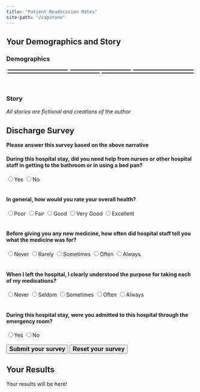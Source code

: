 ```yaml
---
title: "Patient Readmission Rates"
site-path: "/capstone"
---
```


<style>
  .flex-container {
  	display: flex;
  	flex-wrap: wrap;
  }

	.flex-item {
		flex: 30%;
		border: 1.5px solid black;
		margin: 3px;
		padding-left: 3px;
	}

	@media (max-width: 600px) {
		.flex-item {
			flex: 100%;
		}
	}
</style>

## Your Demographics and Story
### Demographics

<div class="flex-container">
  <div class="flex-item" id="age"></div>
  <div class="flex-item" id="gender"></div>
  <div class="flex-item" id="insurance"></div>
  <div class="flex-item" id="race"></div>
  <div class="flex-item" id="ethnicity"></div>
</div>
<br>

### Story

<p><em>All stories are fictional and creations of the author</em></p>
<div id="storyDiv"></div>

## Discharge Survey

<b>Please answer this survey based on the above narrative</b>

<form name="discharge" id="discharge" onsubmit="calculateReadmit();return false">
	<h4>During this hospital stay, did you need help from nurses or other hospital staff in getting to the bathroom or in using a bed pan?</h4>
	<label><input type="radio" name="cms_12" value="0" required />Yes</label>
	<label><input type="radio" name="cms_12" value="1">No</label>
	<br>
	<br>
	<h4>In general, how would you rate your overall health?</h4>
	<label><input type="radio" name="cms_25" value="1" required />Poor</label>
	<label><input type="radio" name="cms_25" value="2">Fair</label>
	<label><input type="radio" name="cms_25" value="3">Good</label>
	<label><input type="radio" name="cms_25" value="4">Very Good</label>
	<label><input type="radio" name="cms_25" value="5">Excellent</label>
	<br>
	<br>
	<h4>Before giving you any new medicine, how often did hospital staff tell you what the medicine was for?</h4>
	<label><input type="radio" name="cms_33" value="1" required />Never</label>
	<label><input type="radio" name="cms_33" value="2">Rarely</label>
	<label><input type="radio" name="cms_33" value="3">Sometimes</label>
	<label><input type="radio" name="cms_33" value="4">Often</label>
	<label><input type="radio" name="cms_33" value="5">Always</label>
	<br>
	<br>
	<h4>When I left the hospital, I clearly understood the purpose for taking each of my medications?</h4>
	<label><input type="radio" name="cms_40" value="0" required />Never</label>
	<label><input type="radio" name="cms_40" value="1">Seldom</label>
	<label><input type="radio" name="cms_40" value="2">Sometimes</label>
	<label><input type="radio" name="cms_40" value="3">Often</label>
	<label><input type="radio" name="cms_40" value="4">Always</label>
	<br>
	<br>
	<h4>During this hospital stay, were you admitted to this hospital through the emergency room?</h4>
	<label><input type="radio" name="cms_41" value="1" required />Yes</label>
	<label><input type="radio" name="cms_41" value="0">No</label>
	<br>
	<br>
	<button type="submit" id="submit" style="font-size: 16px;"><b>Submit your survey</b></button>
	<button type="reset" id="reset" style="font-size: 16px;" onclick="resetReadmit()"><b>Reset your survey</b></button>
</form>


## Your Results

<div id="results">Your results will be here!</div>

<script>
	const genderArray = [
		"Male", 
		"Female"
	]
	var gender = genderArray[Math.floor(Math.random()*genderArray.length)]
	const raceArray = [
		"American Indian/Alaskan Native",
		"Asian",
		"Black",
		"Hawaiian/Pacific Islander",
		"Unknown",
		"White",
	]
	var race = raceArray[Math.floor(Math.random()*raceArray.length)]
	const ethnicityArray = [
		"Hispanic/Latino",
		"Not Hispanic/Latino",
		"Other",
		"Not Reported"
	]
	var ethnicity = ethnicityArray[Math.floor(Math.random()*ethnicityArray.length)]
	const insuranceArray = [
		"None",
		"Blue Cross",
		"Commercial",
		"Health Maintenance Org",
		"Medicaid/Welfare",
		"Medicare Part A"
	]
	var insurance = insuranceArray[Math.floor(Math.random()*insuranceArray.length)]
	// Minimum age for a survey is 18 and maximum is 110 (92+18)
	var age = Math.floor(Math.random() * 92) + 18

	var boldOpen = "<b style=color:Gray;>"
	var boldClose = "</b><br>"

	document.getElementById("gender").innerHTML = boldOpen + "Gender:" + boldClose + gender
	document.getElementById("race").innerHTML = boldOpen + "Race:" + boldClose + race
	document.getElementById("ethnicity").innerHTML = boldOpen + "Ethnicity:" + boldClose + ethnicity
	document.getElementById("age").innerHTML = boldOpen + "Age:" + boldClose + age
	document.getElementById("insurance").innerHTML = boldOpen + "Insurance:" + boldClose + insurance

	function logit2prob(logit) {
		let odds = Math.exp(logit)
		let prob = odds / (1 + odds) * 100
		prob = Math.round(prob)
		return prob
	}

	function calculateReadmit() {
    let cms_12 = Number(document.getElementById("discharge").elements["cms_12"].value)
    let cms_25 = Number(document.getElementById("discharge").elements["cms_25"].value)
    let cms_33 = Number(document.getElementById("discharge").elements["cms_33"].value)
    //var cms_40 = Number(document.getElementById("discharge").elements["cms_40"].value)
    let cms_41 = Number(document.getElementById("discharge").elements["cms_41"].value)

    let readmit = -.5541
    readmit += -.6482 * cms_12
    readmit += -.3596 * cms_25
    readmit += -.2465 * cms_33
    readmit += .7170 * cms_41
		document.getElementById("results").innerHTML = "You have a " + logit2prob(readmit) + "% chance of being readmitted"
	}

	function resetReadmit() {
		document.getElementById("results").innerHTML = "Your results will be here!"
	}

	window.onload = function() {
		const stories = [
		// This story by Gus Lipkin
		"&emsp;It's a beautiful Wednesday in November and the Seminoles have just beaten the Gators at the Sunshine Showdown only four days prior. You've already had a great week, but a freak snowstorm has lightly dusted Tallahassee and there is just enough snow for sledding. Feeling a zest for life you haven't in a long time due to a rather debilitating stroke a few years earlier, you take some friends and your makeshift sled (a trashcan lid) to Coombs Drive which has a rather large elevation change from top to bottom of about 50 feet. After a full day of sledding, you decide to take one more run to the bottom. Just when you begin to slow down, a car pulls out in front of you from Brown Street and sends you flying into the trees on the far side of the intersection.<br>&emsp;The rest of the day and, admittedly, much of the next is a bit of a blur. Your friends tell you that when you crashed, they were about to call 911, but realized that you had been sledding right behind Tallahassee Memorial Hospital. They scooped you up and brought you to the Emergency Room in just a few minutes, running through some backyards to do so.<br>&emsp;When you come to, a very helpful nurse tells you that it's now Thursday and you've been transferred to the Clinical Decision Unit before handing you a cocktail of pills and a cup of water. You recognize some ibuprofen in there, but that's about it. When you ask him what's in the cup, he says a bunch of words you don't recognize, glances at his watch, then leaves in a hurry. A short while later, you realize you have to pee and wonder how long it's been since you used the bathroom. A different nurse comes after you press the call button and quickly runs to get a jug when you say you have to pee. What follows is a very uncomfortable five minutes where you try and pee in the jug while lying down with a nurse checking on you 30 every seconds asking if you need help.<br>&emsp;After a few more rather uneventful hours, someone comes in to let you know that they'll be discharging you any minute now and you should call someone to come get you. They give you a prescription for some painkillers and tell you to take it easy for a while because you have a concussion. They also advise you to make a follow-up appointment with your primary care physician.",
		// This story by Hailey Skoglund
		"&emsp;I’ve always loved weddings and this one was no exception. A close, and perpetually single, family friend was finally getting married. Feeling fit as a fiddle, I was getting my boogie on on the dance floor until I started to feel some chest pain and discomfort. Feeling weak, lightheaded, and short of breath after the dance, I brushed it off as exhaustion from the excitement of the day and decided to rest for a bit in the rooms outside the venue where we spent the morning getting ready for the big day. However, my pain worsened, so I called for help. The next thing I know, I am in an ambulance on my way to the ER for a heart attack. When we arrived, I was rushed into the ER.<br>&emsp;I can vaguely remember my close family and friends from the wedding trailing behind me. Luckily, the hospital staff acted quickly to save my life. They told me that they were giving me a clot-dissolving drug of some sort and pumped it into my veins. The doctors informed me and my family of the risks of performing an angioplasty and recommended that I was prepared for surgery immediately after my heart attack. I don’t remember much after that, besides the recovery. The days following my surgery were painful, I could hardly even move. Needing help with everything from sitting up to even using the restroom was so unlike me since I’m usually very healthy and otherwise independent. Luckily, the nurses and hospital staff did everything they could to make my recovery go as smoothly as possible. When I was finally ready to go home, my doctor met with me one last time to go over my new medications in detail. I would have never imagined that anything could ever make me less excited about weddings, but here I am."
		// This story by Maverick Hope
		
		]
		var story = stories[Math.floor(Math.random()*stories.length)]
		document.getElementById("storyDiv").innerHTML = story
	}
</script>
